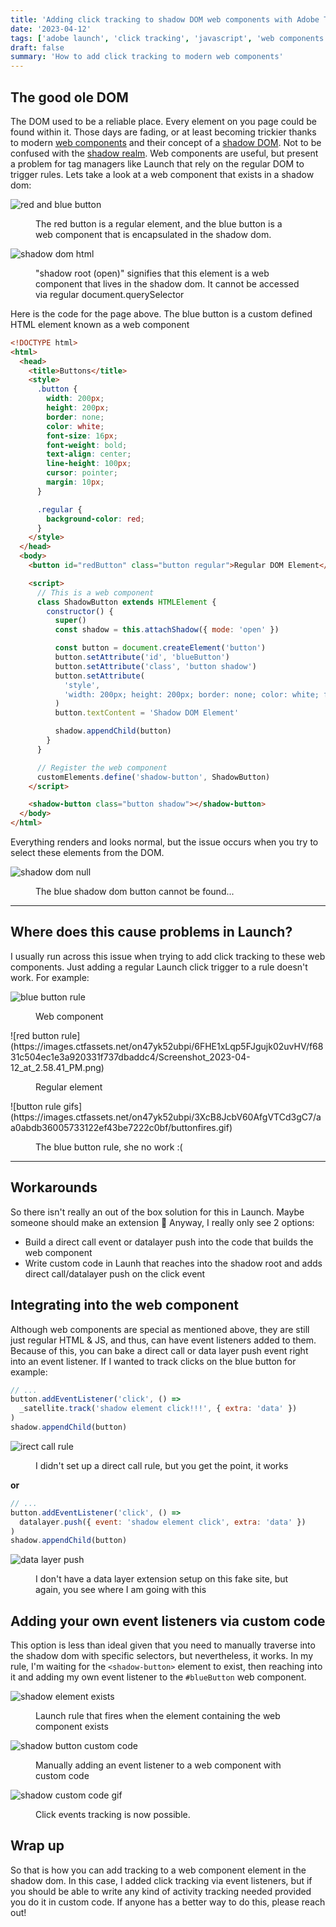 ```yaml
---
title: 'Adding click tracking to shadow DOM web components with Adobe Tags/Launch'
date: '2023-04-12'
tags: ['adobe launch', 'click tracking', 'javascript', 'web components', 'adobe tags']
draft: false
summary: 'How to add click tracking to modern web components'
---
```


## The good ole DOM

The DOM used to be a reliable place. Every element on you page could be found within it.
Those days are fading, or at least becoming trickier thanks to modern [web components](https://developer.mozilla.org/en-US/docs/Web/Web_Components) and their concept of a [shadow DOM](https://developer.mozilla.org/en-US/docs/Web/Web_Components/Using_shadow_DOM).
Not to be confused with the [shadow realm](https://www.urbandictionary.com/define.php?term=Shadow+Realm). Web components are useful,
but present a problem for tag managers like Launch that rely on the regular DOM to trigger rules.
Lets take a look at a web component that exists in a shadow dom:

![red and blue button](https://images.ctfassets.net/on47yk52ubpi/EFtfZyGfMsSXbUhem7Vvo/f16a8adb99ae736bf817cc5d41e3783c/Screenshot_2023-04-09_at_5.57.38_PM.png)

<figure>
  <figcaption>
    The red button is a regular element, and the blue button is a web component that is encapsulated
    in the shadow dom.
  </figcaption>
</figure>

![shadow dom html](https://images.ctfassets.net/on47yk52ubpi/7EUzVCDq1zRssQC4cPyng9/dea0adbdcb0d98b095a052fb8699334b/Screenshot_2023-04-09_at_8.37.17_PM.png)

<figure>
  <figcaption>
    "shadow root (open)" signifies that this element is a web component that lives in the shadow
    dom. It cannot be accessed via regular document.querySelector
  </figcaption>
</figure>

Here is the code for the page above. The blue button is a custom defined HTML element known as a web component

```html
<!DOCTYPE html>
<html>
  <head>
    <title>Buttons</title>
    <style>
      .button {
        width: 200px;
        height: 200px;
        border: none;
        color: white;
        font-size: 16px;
        font-weight: bold;
        text-align: center;
        line-height: 100px;
        cursor: pointer;
        margin: 10px;
      }

      .regular {
        background-color: red;
      }
    </style>
  </head>
  <body>
    <button id="redButton" class="button regular">Regular DOM Element</button>

    <script>
      // This is a web component
      class ShadowButton extends HTMLElement {
        constructor() {
          super()
          const shadow = this.attachShadow({ mode: 'open' })

          const button = document.createElement('button')
          button.setAttribute('id', 'blueButton')
          button.setAttribute('class', 'button shadow')
          button.setAttribute(
            'style',
            'width: 200px; height: 200px; border: none; color: white; font-size: 16px; font-weight: bold; text-align: center; line-height: 100px; cursor: pointer; margin: 10px;background-color:blue'
          )
          button.textContent = 'Shadow DOM Element'

          shadow.appendChild(button)
        }
      }

      // Register the web component
      customElements.define('shadow-button', ShadowButton)
    </script>

    <shadow-button class="button shadow"></shadow-button>
  </body>
</html>
```

Everything renders and looks normal, but the issue occurs when you try to select these elements from the DOM.

![shadow dom null](https://images.ctfassets.net/on47yk52ubpi/5o3ghfRg5zP7dUKeaurWwS/598bfa2ed296802764d11220d6fa5f56/Screenshot_2023-04-09_at_6.01.39_PM.png)

<figure>
  <figcaption>The blue shadow dom button cannot be found...</figcaption>
</figure>

---

## Where does this cause problems in Launch?

I usually run across this issue when trying to add click tracking to these web components.
Just adding a regular Launch click trigger to a rule doesn't work. For example:

![blue button rule](https://images.ctfassets.net/on47yk52ubpi/1nV1Rgvt2cfP15h2DV68Tv/1cafb4916f1b4a7961ce1f7c1d695430/Screenshot_2023-04-12_at_2.50.50_PM.png)

<figure>
  <figcaption>Web component</figcaption>
</figure>
![red button rule](https://images.ctfassets.net/on47yk52ubpi/6FHE1xLqp5FJgujk02uvHV/f6831c504ec1e3a920331f737dbaddc4/Screenshot_2023-04-12_at_2.58.41_PM.png)
<figure>
  <figcaption>Regular element</figcaption>
</figure>
![button rule gifs](https://images.ctfassets.net/on47yk52ubpi/3XcB8JcbV60AfgVTCd3gC7/aa0abdb36005733122ef43be7222c0bf/buttonfires.gif)

<figure>
  <figcaption>The blue button rule, she no work :(</figcaption>
</figure>

---

## Workarounds

So there isn't really an out of the box solution for this in Launch. Maybe someone should make an extension 🤔
Anyway, I really only see 2 options:

- Build a direct call event or datalayer push into the code that builds the web component
- Write custom code in Launh that reaches into the shadow root and adds direct call/datalayer push on the click event

## Integrating into the web component

Although web components are special as mentioned above, they are still just regular HTML & JS, and thus, can
have event listeners added to them. Because of this, you can bake a direct call or data layer push event right
into an event listener. If I wanted to track clicks on the blue button for example:

```javascript
// ...
button.addEventListener('click', () =>
  _satellite.track('shadow element click!!!', { extra: 'data' })
)
shadow.appendChild(button)
```

![irect call rule](https://images.ctfassets.net/on47yk52ubpi/3kolQkxUBmc40YnjYkeSdf/da855cad428f61d079de34e518e27183/bluebuttondirectcall.gif)

<figure>
  <figcaption>I didn't set up a direct call rule, but you get the point, it works</figcaption>
</figure>

**or**

```javascript
// ...
button.addEventListener('click', () =>
  datalayer.push({ event: 'shadow element click', extra: 'data' })
)
shadow.appendChild(button)
```

![data layer push](https://images.ctfassets.net/on47yk52ubpi/16vlVePf6QBBgPJqaGtEHJ/99b13a20d58d30c44af3f1ab76f0a320/datalayerpush.gif)

<figure>
  <figcaption>
    I don't have a data layer extension setup on this fake site, but again, you see where I am going
    with this
  </figcaption>
</figure>

## Adding your own event listeners via custom code

This option is less than ideal given that you need to manually traverse into the shadow dom with specific selectors, but nevertheless,
it works. In my rule, I'm waiting for the `<shadow-button>` element to exist, then reaching into it and adding my own event
listener to the `#blueButton` web component.

![shadow element exists](https://images.ctfassets.net/on47yk52ubpi/2v9pMgy5ZmijqfE1bg0Qih/c5dd26982743329f4fac10dc6354ee99/Screenshot_2023-04-13_at_8.32.44_AM.png)

<figure>
  <figcaption>
    Launch rule that fires when the element containing the web component exists
  </figcaption>
</figure>

![shadow button custom code](https://images.ctfassets.net/on47yk52ubpi/4PKJiYLofEaw9PIg7Lcwe0/3c51703b11f924788c8ae0043cf94ec6/Screenshot_2023-04-13_at_9.25.20_AM.png)

<figure>
  <figcaption>Manually adding an event listener to a web component with custom code</figcaption>
</figure>

![shadow custom code gif](https://images.ctfassets.net/on47yk52ubpi/4KNW7Qg9JdPqH3pShG3khD/5b96b1f9084205ad2b5eaf86d55c4a38/customcodeshadow.gif)

<figure>
  <figcaption>Click events tracking is now possible.</figcaption>
</figure>

## Wrap up

So that is how you can add tracking to a web component element in the shadow dom. In this case, I added click
tracking via event listeners, but if you should be able to write any kind of activity tracking needed provided
you do it in custom code. If anyone has a better way to do this, please reach out!
